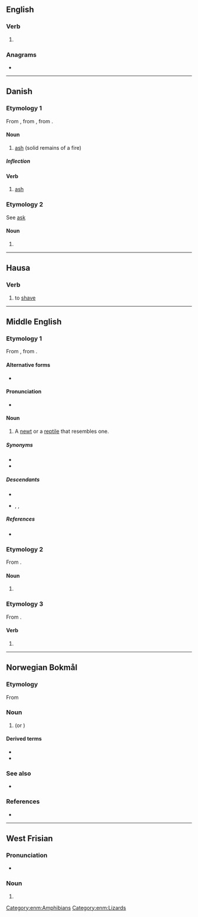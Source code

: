 {{also|Aske}}
==English==

===Verb===
{{en-verb|ask}}

# {{obsolete spelling of|ask|lang=en}}

===Anagrams===
* {{anagrams|en|a=aeks|Kase|akes|keas|kesa|sake|saké|seak}}

----

==Danish==

===Etymology 1===
From {{der|da|gmq-oda|askæ}}, from {{der|da|non|aska||}}, from {{der|da|gem-pro|*askǭ}}.

====Noun====
{{da-noun|n|r}}

# [[ash]] (solid remains of a fire)

=====Inflection=====
{{da-noun-infl|n|r}}

====Verb====
{{da-verb|ask|aske|asker|askede|har|asket}}

# [[ash]]

===Etymology 2===
See [[ask#Danish|ask]]

====Noun====
{{head|da|noun form|g=c}}

# {{indefinite plural of|ask|lang=da}}

----

==Hausa==

===Verb===
{{head|ha|verb|head=askḕ|grade 4}}

# to [[shave]] {{gloss|usually the head}}

----

==Middle English==

===Etymology 1===
From {{inh|enm|ang|āþexe}}, from {{inh|enm|gem-pro|*agiþahsijǭ}}.

====Alternative forms====
* {{alter|enm|arske}}

====Pronunciation====
* {{IPA|lang=enm|/ˈask(ə)/}}

====Noun====
{{head|enm|noun}}

# A [[newt]] or a [[reptile]] that resembles one.

=====Synonyms=====
* {{l|enm|newte}}
* {{l|enm|evete}}

=====Descendants=====
* {{desc|en|ask}}
* {{desc|sco|ask}}, {{l|sco|esk}}, {{l|sco|awsk}}

=====References=====
* {{R:MED Online|entry=aske (n.) |id=MED2476 |accessdate=2018-05-26}}

===Etymology 2===
From {{inh|enm|ang|æsce}}.

====Noun====
{{head|enm|noun}}

# {{alternative form of|lang=enm|asshe|t=burnt matter|id=burnt matter}}

===Etymology 3===
From {{inh|enm|ang|āscian}}.

====Verb====
{{head|enm|verb}}

# {{alternative form of|lang=enm|axen|t=to ask|id=to ask}}

[[Category:enm:Amphibians]]
[[Category:enm:Lizards]]

----

==Norwegian Bokmål==
{{wikipedia|lang=no}}

===Etymology===
From {{der|nb|non|aska}}

===Noun===
{{head|nb|noun|g=m|g2=f|definite singular|aska|or|asken}}

# {{l|en|ash}} (or {{l|en|ashes}}) {{q|powdery residue left after burning a substance}}

====Derived terms====
* {{l|nb|askebeger}}
* {{l|nb|flygeaske}}

===See also===
* {{l-nn|oske}}

===References===
* {{R:The Bokmål Dictionary}}

----

==West Frisian==

===Pronunciation===
* {{IPA|fy|/ˈɔskə/}}

===Noun===
{{fy-noun-dim}}

# {{diminutive of|as|lang=fy|nocat=1}}